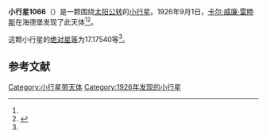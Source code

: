 {{Infobox planet
| bgcolour = #FFFFC0
| name = 1066 Lobelia
| symbol = 
| image = 
| caption = 
| discovery = yes
| discovery_ref = 
| discoverer = [[卡尔·威廉·雷睦斯|卡尔·威廉·雷睦斯]]
| discovery_site = [[海德堡|海德堡]] 
| discovered = 1926年9月1日
| designations = yes
| mp_name = 
| named_after = 
| alt_names = 1926 RA/ 1941 SK / 1965 AL1 / A911 QB
| mp_category = [[主带小行星|主带小行星]]
| orbit_ref = <ref name="a">[http://ssd.jpl.nasa.gov/sbdb.cgi?sstr=1066 1066 Lobelia] {{Wayback|url=http://ssd.jpl.nasa.gov/sbdb.cgi?sstr=1066 |date=20140817110323 }}，小行星數據庫瀏覽器（JPL Small-Body Database Browser）－[[美国国家航空航天局|美国国家航空航天局]]喷气推进实验室</ref>
| epoch = 2456400.5 (2013年4月18日更新)
| aphelion = {{convert|2.9060652|AU|km|3|abbr=on|lk=out}}
| perihelion = {{convert|1.8998148|AU|km|3|abbr=on}}
| semimajor = {{convert|2.4029400|AU|km|3|abbr=on}}
| eccentricity = 0.209379
| period = 1360.544732 [[日|日]]<br />3.72[[儒略年|儒略年]]
| avg_speed = 
| inclination = 4.82229
| asc_node = 345.17222
| mean_anomaly = 
| arg_peri = 17.17540
| satellites = 
| physical_characteristics = yes
| dimensions = 
| mass = 
| density = 
| surface_grav = 
| escape_velocity = 
| sidereal_day = 
| axial_tilt = 
| pole_ecliptic_lat = 
| pole_ecliptic_lon = 
| albedo = 
| temperatures= 
| temp_name1 = 
| mean_temp_1 = 
| max_temp_1 = 
| temp_name2 = 
| max_temp_2 = 
| spectral_type = 
| abs_magnitude = 17.17540
}}

'''小行星1066'''（{{lang-en|1066 Lobelia}}）是一颗围绕[[太阳|太阳]][[公转|公转]]的[[小行星|小行星]]。1926年9月1日，[[卡尔·威廉·雷睦斯|卡尔·威廉·雷睦斯]]在海德堡发现了此天体<ref name="a" /><ref>{{cite news|title=小行星列表|url=http://cfa-www.harvard.edu/iau/lists/NumberedMPs.txt|accessdate=2013-07-08|newspaper=哈佛大学|archive-date=2008-05-17|archive-url=https://web.archive.org/web/20080517010638/http://cfa-www.harvard.edu/iau/lists/NumberedMPs.txt|dead-url=no}}</ref>。

这颗小行星的[[绝对星等|绝对星等]]为17.17540等<ref name="a" />。

==参考文献==
{{reflist}}
{{Minor Planet Number|[[小行星1065|小行星1065]]|[[小行星1067|小行星1067]]}}

{{小天体}}

[[Category:小行星带天体|Category:小行星带天体]]
[[Category:1926年发现的小行星|Category:1926年发现的小行星]]

{{asteroid-stub}}